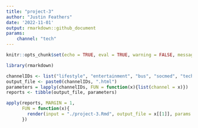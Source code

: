```yaml
---
title: "project-3"
author: "Justin Feathers"
date: '2022-11-01'
output: rmarkdown::github_document
params:
    channel: "tech"
---
```

 
```r
knitr::opts_chunk$set(echo = TRUE, eval = TRUE, warning = FALSE, message = FALSE)
```

```r
library(rmarkdown)

channelIDs <- list("lifestyle", "entertainment", "bus", "socmed", "tech", "world")
output_file <- paste0(channelIDs, ".html")
parameters = lapply(channelIDs, FUN = function(x){list(channel = x)})
reports <- tibble(output_file, parameters)

apply(reports, MARGIN = 1,
      FUN = function(x){
        render(input = "./project-3.Rmd", output_file = x[[1]], params = x[[2]])
      })
```

